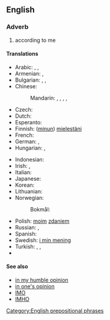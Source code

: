 ==English==

===Adverb===
{{head|en|adverb|head=[[in]] [[my]] [[opinion]]}}

# according to me

====Translations====
{{trans-top|according to me}}
* Arabic: {{t-|ar|في رأيي|tr=fi raa'i}}, {{t-|ar|لرأي|tr=li-raa'i}}, {{t-|ar|في ظني|alt=فِي ظَنِّي|sc=Arab}}
* Armenian: {{t-|hy|իմ կարծիքով|sc=Armn}}, {{t-|hy|ըստ իս|sc=Armn}}
* Bulgarian: {{t-|bg|според мен|sc=Cyrl}}, {{t-|bg|по мое мнение|sc=Cyrl}}, {{t-|bg|по моему|sc=Cyrl}}
* Chinese:
*: Mandarin: {{t|cmn|對我來說|sc=Hani}}, {{t|cmn|对我来说|tr=duì wǒ lái shuō|sc=Hani}}, {{t|cmn|依我看|tr=yī wǒ kàn|sc=Hani}}, {{t|cmn|在我看來|sc=Hani}}, {{t|cmn|在我看来|tr=zài wǒ kàn lái|sc=Hani}}
* Czech: {{t-|cs|podle mého mínění}}
* Dutch: {{t-|nl|naar mijn mening}}
* Esperanto: {{t-|eo|miaopinie}}
* Finnish: ([[minun]]) [[mielestäni]]
* French: {{t-|fr|à mon avis}}
* German: {{t-|de|meiner Meinung nach}}, {{t-|de|meines Erachtens}}
* Hungarian: {{t-|hu|véleményem szerint}}, {{t-|hu|szerintem}}
{{trans-mid}}
* Indonesian: {{t-|id|menurut pendapat saya}}
* Irish: {{t-|ga|dar liom}}, {{t-|ga|dar liomsa}} {{qualifier|emphatic}}
* Italian: {{t-|it|secondo me}}
* Japanese: {{t-|ja|私見では|tr=しけんでは, shiken dewa}}
* Korean: {{t-|ko|내 생각엔|sc=Kore}}
* Lithuanian: {{t-|lt|mano nuomone}}
* Norwegian:
*: Bokmål: {{t-|nb|etter min mening}}
* Polish: [[mój|moim]] [[zdanie]]m
* Russian: {{t+|ru|по-моему|tr=po-mójemu}}, {{t-|ru|по моему мнению|tr=po mojemú mnéniju}}
* Spanish: {{t-|es|en mi opinión}}
* Swedish: [[i min mening]]
* Turkish: {{t+|tr|bence}},  {{t-|tr|bana göre}},  {{t-|tr|fikrimce}}
* {{trreq|vi}}
{{trans-bottom}}

====See also====
* [[in my humble opinion]]
* [[in one's opinion]]
* [[IMO]]
* [[IMHO]]

[[Category:English prepositional phrases]]